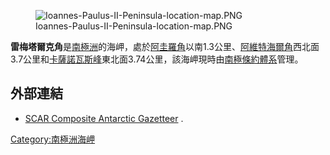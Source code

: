 {{no footnotes|time=2013-10-29T05:31:26+00:00}}
[[Image:Ioannes-Paulus-II-Peninsula-location-map.PNG|thumb]]

{{coord|62|33|06|S|60|41|06|W|display=title}}

'''雷梅塔爾克角'''是[[南極洲|南極洲]]的海岬，處於[[阿圭羅角|阿圭羅角]]以南1.3公里、[[阿維特海爾角|阿維特海爾角]]西北面3.7公里和[[卡薩諾瓦斯峰|卡薩諾瓦斯峰]]東北面3.74公里，該海岬現時由[[南極條約體系|南極條約體系]]管理。

==外部連結==
* [http://data.aad.gov.au/aadc/gaz/scar/ SCAR Composite Antarctic Gazetteer] {{WebCite|url=https://www.webcitation.org/5ug2CfC7m?url=http://data.aad.gov.au/aadc/gaz/scar/ |date=20101202140255 |dateformat=iso }}.

{{Antarctica-geo-stub}}
[[Category:南極洲海岬|Category:南極洲海岬]]